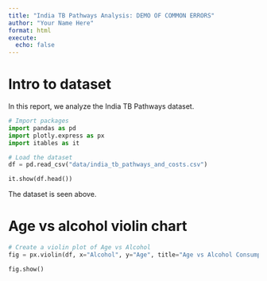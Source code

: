 ```yaml
---
title: "India TB Pathways Analysis: DEMO OF COMMON ERRORS"
author: "Your Name Here"
format: html
execute: 
  echo: false
---
```


# Intro to dataset

In this report, we analyze the India TB Pathways dataset.

```python
# Import packages
import pandas as pd
import plotly.express as px
import itables as it

# Load the dataset
df = pd.read_csv("data/india_tb_pathways_and_costs.csv")

it.show(df.head())
```

The dataset is seen above.

# Age vs alcohol violin chart

```python
# Create a violin plot of Age vs Alcohol
fig = px.violin(df, x="Alcohol", y="Age", title="Age vs Alcohol Consumption")

fig.show()
```
